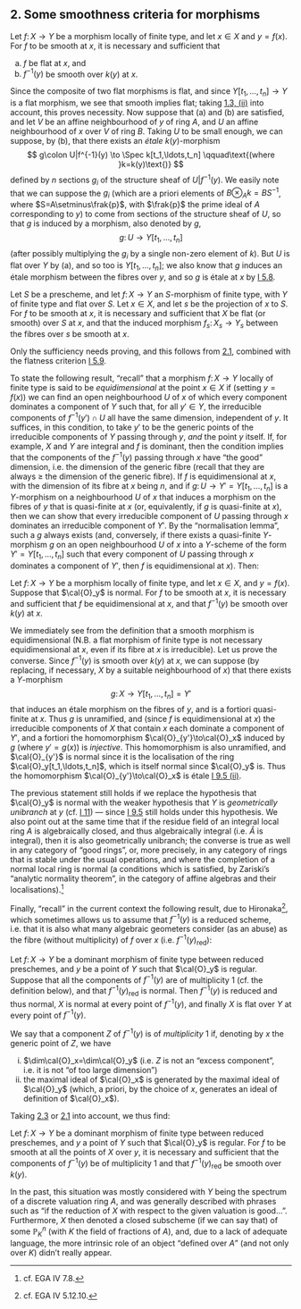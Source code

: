 ## 2. Some smoothness criteria for morphisms {#II.2}

::: {.itenv #II.2.1 title="Theorem 2.1" latex="{Theorem 2.1}"}
Let $f\colon X\to Y$ be a morphism locally of finite type, and let $x\in X$ and $y=f(x)$.
For $f$ to be smooth at $x$, it is necessary and sufficient that

a. $f$ be flat at $x$, and
b. $f^{-1}(y)$ be smooth over $k(y)$ at $x$.
:::

::: {.proof}
Since the composite of two flat morphisms is flat, and since $Y[t_1,\ldots,t_n]\to Y$ is a flat morphism, we see that smooth implies flat;
taking [1.3, (ii)](#II.1.3) into account, this proves necessity.
Now suppose that (a) and (b) are satisfied, and let $V$ be an affine neighbourhood of $y$ of ring $A$, and $U$ an affine neighbourhood of $x$ over $V$ of ring $B$.
Taking $U$ to be small enough, we can suppose, by (b), that there exists an *étale* $k(y)$-morphism
$$
  g\colon U|f^{-1}(y)
  \to \Spec k[t_1,\ldots,t_n]
  \qquad\text{(where }k=k(y)\text{)}
$$
defined by $n$ sections $g_i$ of the structure sheaf of $U|f^{-1}(y)$.
We easily note that we can suppose the $g_i$ (which are a priori elements of $B\otimes_A k=BS^{-1}$, where $S=A\setminus\frak{p}$, with $\frak{p}$ the prime ideal of $A$ corresponding to $y$) to come from sections of the structure sheaf of $U$, so that $g$ is induced by a morphism, also denoted by $g$,
$$
  g\colon U
  \to Y[t_1,\ldots,t_n]
$$
(after possibly multiplying the $g_i$ by a single non-zero element of $k$).
But $U$ is flat over $Y$ by (a), and so too is $Y[t_1,\ldots,t_n]$;
we also know that $g$ induces an étale morphism between the fibres over $y$, and so $g$ is étale at $x$ by [I 5.8](#I.5.8).
:::

::: {.itenv #II.2.2 title="Corollary 2.2" latex="{Corollary 2.2}"}
Let $S$ be a prescheme, and let $f\colon X\to Y$ an $S$-morphism of finite type, with $Y$ of finite type and flat over $S$.
Let $x\in X$, and let $s$ be the projection of $x$ to $S$.
For $f$ to be smooth at $x$, it is necessary and sufficient that $X$ be flat (or smooth) over $S$ at $x$, and that the induced morphism $f_s\colon X_s\to Y_s$ between the fibres over $s$ be smooth at $x$.
:::

::: {.proof}
Only the sufficiency needs proving, and this follows from [2.1](#II.2.1), combined with the flatness criterion [I 5.9](#I.5.9).
:::

To state the following result, "recall" that a morphism $f\colon X\to Y$ locally of finite type is said to be *equidimensional* at the point $x\in X$ if (setting $y=f(x)$) we can find an open neighbourhood $U$ of $x$ of which every component dominates a component of $Y$ such that, for all $y'\in Y$, the irreducible components of $f^{-1}(y')\cap U$ all have the same dimension, independent of $y$.
It suffices, in this condition, to take $y'$ to be the generic points of the irreducible components of $Y$ passing through $y$, *and* the point $y$ itself.
If, for example, $X$ and $Y$ are integral and $f$ is dominant, then the condition implies that the components of the $f^{-1}(y)$ passing through $x$ have "the good" dimension, i.e. the dimension of the generic fibre (recall that they are always $\geq$ the dimension of the generic fibre).
If $f$ is equidimensional at $x$, with the dimension of its fibre at $x$ being $n$, and if $g\colon U\to Y'=Y[t_1,\ldots,t_n]$ is a $Y$-morphism on a neighbourhood $U$ of $x$ that induces a morphism on the fibres of $y$ that is quasi-finite at $x$ (or, equivalently, if $g$ is quasi-finite at $x$), then we can show that every irreducible component of $U$ passing through $x$ dominates an irreducible component of $Y'$.
By the "normalisation lemma", such a $g$ always exists (and, conversely, if there exists a quasi-finite $Y$-morphism $g$ on an open neighbourhood $U$ of $x$ into a $Y$-scheme of the form $Y'=Y[t_1,\ldots,t_n]$ such that every component of $U$ passing through $x$ dominates a component of $Y'$, then $f$ is equidimensional at $x$).
Then:

::: {.itenv #II.2.3 title="Proposition 2.3" latex="{Proposition 2.3}"}
Let $f\colon X\to Y$ be a morphism locally of finite type, and let $x\in X$, and $y=f(x)$.
Suppose that $\cal{O}_y$ is normal.
For $f$ to be smooth at $x$, it is necessary and sufficient that $f$ be equidimensional at $x$, and that $f^{-1}(y)$ be smooth over $k(y)$ at $x$.
:::

::: {.proof}
We immediately see from the definition that a smooth morphism is equidimensional (N.B. a flat morphism of finite type is not necessary equidimensional at $x$, even if its fibre at $x$ is irreducible).
Let us prove the converse.
Since $f^{-1}(y)$ is smooth over $k(y)$ at $x$, we can suppose (by replacing, if necessary, $X$ by a suitable neighbourhood of $x$) that there exists a $Y$-morphism
$$
  g\colon X\to Y[t_1,\ldots,t_n] = Y'
$$
that induces an étale morphism on the fibres of $y$, and is a fortiori quasi-finite at $x$.
Thus $g$ is unramified, and (since $f$ is equidimensional at $x$) the irreducible components of $X$ that contain $x$ each dominate a component of $Y'$, and a fortiori the homomorphism $\cal{O}_{y'}\to\cal{O}_x$ induced by $g$ (where $y'=g(x)$) is *injective*.
This homomorphism is also unramified, and $\cal{O}_{y'}$ is normal since it is the localisation of the ring $\cal{O}_y[t_1,\ldots,t_n]$, which is itself normal since $\cal{O}_y$ is.
Thus the homomorphism $\cal{O}_{y'}\to\cal{O}_x$ is étale [I 9.5 (ii)](#I.9.5).
:::

::: {.rmenv #II.2.4 title="Remarks 2.4" latex="{Remarks 2.4}"}
The previous statement still holds if we replace the hypothesis that $\cal{O}_y$ is normal with the weaker hypothesis that $Y$ is *geometrically unibranch* at $y$ (cf. [I 11](#I.11)) --- since [I 9.5](#I.9.5) still holds under this hypothesis.
We also point out at the same time that if the residue field of an integral local ring $A$ is algebraically closed, and thus algebraically integral (i.e. $\hat{A}$ is integral), then it is also geometrically unibranch;
the converse is true as well in any category of "good rings", or, more precisely, in any category of rings that is stable under the usual operations, and where the completion of a normal local ring is normal (a conditions which is satisfied, by Zariski's "analytic normality theorem", in the category of affine algebras and their localisations).^[cf. EGA IV 7.8.]

Finally, "recall" in the current context the following result, due to Hironaka^[cf. EGA IV 5.12.10.], which sometimes allows us to assume that $f^{-1}(y)$ is a reduced scheme, i.e. that it is also what many algebraic geometers consider (as an abuse) as the fibre (without multiplicity) of $f$ over $x$ (i.e. $f^{-1}(y)_\mathrm{red}$):
:::

::: {.itenv #II.2.5 title="Proposition 2.5" latex="{Proposition 2.5}"}
Let $f\colon X\to Y$ be a dominant morphism of finite type between reduced preschemes, and $y$ be a point of $Y$ such that $\cal{O}_y$ is regular.
Suppose that all the components of $f^{-1}(y)$ are of multiplicity $1$ (cf. the definition below), and that $f^{-1}(y)_\mathrm{red}$ is normal.
Then $f^{-1}(y)$ is reduced and thus normal, $X$ is normal at every point of $f^{-1}(y)$, and finally $X$ is flat over $Y$ at every point of $f^{-1}(y)$.
:::

We say that a component $Z$ of $f^{-1}(y)$ is of *multiplicity* $1$ if, denoting by $x$ the generic point of $Z$, we have

i. $\dim\cal{O}_x=\dim\cal{O}_y$ (i.e. $Z$ is not an "excess component", i.e. it is not "of too large dimension")
ii. the maximal ideal of $\cal{O}_x$ is generated by the maximal ideal of $\cal{O}_y$ (which, a priori, by the choice of $x$, generates an ideal of definition of $\cal{O}_x$).

Taking [2.3](#II.2.3) or [2.1](#II.2.1) into account, we thus find:

::: {.itenv #II.2.5 title="Corollary 2.6" latex="{Corollary 2.6}"}
Let $f\colon X\to Y$ be a dominant morphism of finite type between reduced preschemes, and $y$ a point of $Y$ such that $\cal{O}_y$ is regular.
For $f$ to be smooth at all the points of $X$ over $y$, it is necessary and sufficient that the components of $f^{-1}(y)$ be of multiplicity $1$ and that $f^{-1}(y)_\mathrm{red}$ be smooth over $k(y)$.
:::

In the past, this situation was mostly considered with $Y$ being the spectrum of a discrete valuation ring $A$, and was generally described with phrases such as "if the reduction of $X$ with respect to the given valuation is good...".
Furthermore, $X$ then denoted a closed subscheme (if we can say that) of some $\mathbb{P}_K^n$ (with $K$ the field of fractions of $A$), and, due to a lack of adequate language, the more intrinsic role of an object "defined over $A$" (and not only over $K$) didn't really appear.
